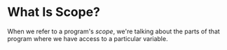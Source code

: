 # What Is Scope?

When we refer to a program's _scope_, we're talking 
about the parts of that program where we have access
to a particular variable.